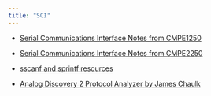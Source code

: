 ```yaml
---
title: "SCI"
---
```


- [Serial Communications Interface Notes from CMPE1250](assets/SCInPointers.pdf){target="_blank"}

- [Serial Communications Interface Notes from CMPE2250](assets/SCI-From-2250.pdf){target="_blank"}

- [sscanf and sprintf resources](assets/resources.qmd){target="_blank"}

- [Analog Discovery 2 Protocol Analyzer by James Chaulk](https://youtu.be/joM8QZUKIf0){target="_blank"}



